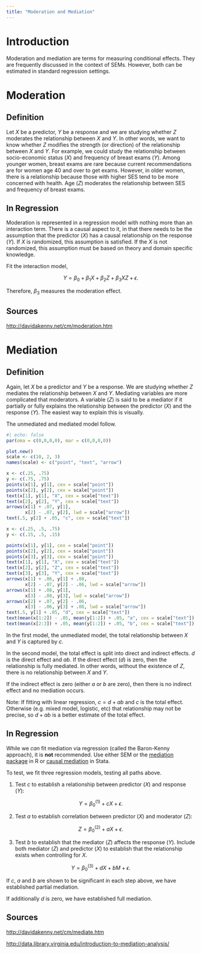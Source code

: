 ```yaml
---
title: "Moderation and Mediation"
---
```


# Introduction

Moderation and mediation are terms for measuring conditional effects. They are
frequently discussed in the context of SEMs. However, both can be estimated in
standard regression settings.

# Moderation

## Definition

Let $X$ be a predictor, $Y$ be a response and we are studying whether $Z$
moderates the relationship between $X$ and $Y$. In other words, we want to
know whether $Z$ modifies the strength (or direction) of the relationship
between $X$ and $Y$. For example, we could study the relationship between
socio-economic status ($X$) and frequency of breast exams ($Y$). Among
younger women, breast exams are rare because current recommendations are for
women age 40 and over to get exams. However, in older women, there is a
relationship because those with higher SES tend to be more concerned with
health. Age ($Z$) moderates the relationship between SES and frequency of
breast exams.

## In Regression

Moderation is represented in a regression model with nothing more than an
interaction term. There is a causal aspect to it, in that there needs to be the
assumption that the predictor ($X$) has a causal relationship on the response
($Y$). If $X$ is randomized, this assumption is satisfied. If the $X$ is not
randomized, this assumption must be based on theory and domain specific
knowledge.

Fit the interaction model,

$$
  Y = \beta_0 + \beta_1X + \beta_2Z + \beta_3XZ + \epsilon.
$$

Therefore, $\beta_3$ measures the moderation effect.

## Sources

<http://davidakenny.net/cm/moderation.htm>

# Mediation

## Definition

Again, let $X$ be a predictor and $Y$ be a response. We are studying whether $Z$
mediates the relationship between $X$ and $Y$. Mediating variables are more
complicated that moderators. A variable ($Z$) is said to be a mediator if it
partially or fully explains the relationship between the predictor ($X$) and the
response ($Y$). The easiest way to explain this is visually.

The unmediated and mediated model follow.

```r
#| echo: false
par(oma = c(0,0,0,0), mar = c(0,0,0,0))

plot.new()
scale <- c(10, 2, 3)
names(scale) <- c("point", "text", "arrow")

x <- c(.25, .75)
y <- c(.75, .75)
points(x[1], y[1], cex = scale["point"])
points(x[2], y[2], cex = scale["point"])
text(x[1], y[1], "X", cex = scale["text"])
text(x[2], y[2], "Y", cex = scale["text"])
arrows(x[1] + .07, y[1],
       x[2] - .07, y[2], lwd = scale["arrow"])
text(.5, y[2] + .05, "c", cex = scale["text"])

x <- c(.25, .5, .75)
y <- c(.15, .5, .15)

points(x[1], y[1], cex = scale["point"])
points(x[2], y[2], cex = scale["point"])
points(x[3], y[3], cex = scale["point"])
text(x[1], y[1], "X", cex = scale["text"])
text(x[2], y[2], "Z", cex = scale["text"])
text(x[3], y[3], "Y", cex = scale["text"])
arrows(x[1] + .06, y[1] + .08,
       x[2] - .07, y[2] - .06, lwd = scale["arrow"])
arrows(x[1] + .08, y[1],
       x[3] - .08, y[3], lwd = scale["arrow"])
arrows(x[2] + .07, y[2] - .06,
       x[3] - .06, y[3] + .08, lwd = scale["arrow"])
text(.5, y[1] + .05, "d", cex = scale["text"])
text(mean(x[1:2]) - .05, mean(y[1:2]) + .05, "a", cex = scale["text"])
text(mean(x[2:3]) + .05, mean(y[1:2]) + .05, "b", cex = scale["text"])
```

In the first model, the unmediated model, the total relationship between $X$ and
$Y$ is captured by $c$.

In the second model, the total effect is split into direct and indirect effects.
$d$ is the direct effect and $ab$. If the direct effect ($d$) is zero, then the
relationship is fully mediated. In other words, without the existence of $Z$,
there is no relationship between $X$ and $Y$.

If the indirect effect is zero (either $a$ or $b$ are zero), then there is no
indirect effect and no mediation occurs.

Note: If fitting with linear regression, $c = d + ab$ and $c$ is the total
effect. Otherwise (e.g. mixed model, logistic, etc) that relationship may not be
precise, so $d + ab$ is a better estimate of the total effect.

## In Regression

::: {.callout-important}
While we *can* fit mediation via regression (called the Baron-Kenny approach),
it is **not** recommended. Use either SEM or the [mediation
package](https://cran.r-project.org/web/packages/mediation/vignettes/mediation.pdf)
in R or [causal
mediation](https://www.stata.com/new-in-stata/causal-mediation-analysis/) in
Stata.
:::

To test, we fit three regression models, testing all paths above.

1. Test $c$ to establish a relationship between predictor ($X$) and response
   ($Y$):

$$
 Y = \beta_0^{(1)} + cX + \epsilon.
$$

2. Test $a$ to establish correlation between predictor ($X$) and moderator
   ($Z$):

$$
 Z = \beta_0^{(2)} + aX + \epsilon.
$$

3. Test $b$ to establish that the mediator ($Z$) affects the response ($Y$).
   Include both mediator ($Z$) and predictor ($X$) to establish that the
   relationship exists when controlling for $X$.

$$
 Y = \beta_0^{(3)} + dX + bM + \epsilon.
$$

If $c$, $a$ and $b$ are shown to be significant in each step above, we have
established partial mediation.

If additionally $d$ is zero, we have established full mediation.

## Sources

<http://davidakenny.net/cm/mediate.htm>

<http://data.library.virginia.edu/introduction-to-mediation-analysis/>

